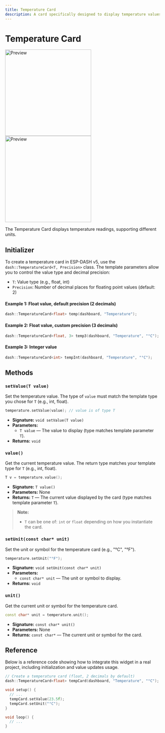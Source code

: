 ```yaml
---
title: Temperature Card
description: A card specifically designed to display temperature values. Updated for ESP-DASH v5 API.
---
```



# Temperature Card

<img className="my-6 hidden dark:block" src="/img/v5/cards/dark/temperature.png" width="280px" alt="Preview" />
<img className="my-6 dark:hidden" src="/img/v5/cards/light/temperature.png" width="280px" alt="Preview" />

The Temperature Card displays temperature readings, supporting different units.

## Initializer

To create a temperature card in ESP-DASH v5, use the `dash::TemperatureCard<T, Precision>` class. The template parameters allow you to control the value type and decimal precision:
- `T`: Value type (e.g., float, int)
- `Precision`: Number of decimal places for floating point values (default: 2)

#### Example 1: Float value, default precision (2 decimals)
```cpp
dash::TemperatureCard<float> temp(dashboard, "Temperature");
```

#### Example 2: Float value, custom precision (3 decimals)
```cpp
dash::TemperatureCard<float, 3> temp3(dashboard, "Temperature", "°C");
```

#### Example 3: Integer value
```cpp
dash::TemperatureCard<int> tempInt(dashboard, "Temperature", "°C");
```

## Methods

### `setValue(T value)`
Set the temperature value. The type of `value` must match the template type you chose for `T` (e.g., int, float).
```cpp
temperature.setValue(value); // value is of type T
```
- **Signature:** `void setValue(T value)`
- **Parameters:**
  - `T value` — The value to display (type matches template parameter `T`).
- **Returns:** `void`

### `value()`
Get the current temperature value. The return type matches your template type for `T` (e.g., int, float).
```cpp
T v = temperature.value();
```
- **Signature:** `T value()`
- **Parameters:** None
- **Returns:** `T` — The current value displayed by the card (type matches template parameter `T`).

> **Note:**
> - `T` can be one of: `int` or `float` depending on how you instantiate the card.

### `setUnit(const char* unit)`
Set the unit or symbol for the temperature card (e.g., "°C", "°F").
```cpp
temperature.setUnit("°F");
```
- **Signature:** `void setUnit(const char* unit)`
- **Parameters:**
  - `const char* unit` — The unit or symbol to display.
- **Returns:** `void`

### `unit()`
Get the current unit or symbol for the temperature card.
```cpp
const char* unit = temperature.unit();
```
- **Signature:** `const char* unit()`
- **Parameters:** None
- **Returns:** `const char*` — The current unit or symbol for the card.

## Reference

Below is a reference code showing how to integrate this widget in a real project, including initialization and value updates usage.

```cpp
// Create a temperature card (float, 2 decimals by default)
dash::TemperatureCard<float> tempCard(dashboard, "Temperature", "°C");

void setup() {
  // ...
  tempCard.setValue(23.5f);
  tempCard.setUnit("°C");
}

void loop() {
  // ...
}
```